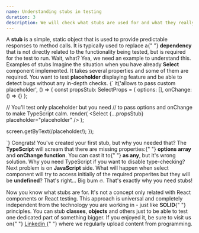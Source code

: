 ```yaml
---
name: Understanding stubs in testing
duration: 3
description: We will check what stubs are used for and what they really are.
---
```


<Prelude>
  <M>
    A <B>stub</B> is a simple, static object that is used to provide predictable
    responses to method calls. It is typically used to replace a{" "}
    <B>dependency</B> that is not directly related to the functionality being
    tested, but is required for the test to run.
  </M>
  <M>Wait, what? Yea, we need an example to understand this.</M>
</Prelude>

<Section>
  <XL>Examples of stubs</XL>
  <M>
    Imagine the situation when you have already <B>Select</B> component
    implemented. It takes several properties and some of them are required. You
    want to test <B>placeholder</B> displaying feature and be able to detect
    bugs without any in-depth checks.
  </M>
  <Snippet description="This is stub!">
    {` 
   it('allows to pass custom placeholder', () => {
  const propsStub: SelectProps = {
    options: [], 
    onChange: () => {}
  };
  
  // You'll test only placeholder but you need 
  // to pass options and onChange to make TypeScript calm.
  render(
    <Select {...propsStub} placeholder="placeholder" />
  );
  
  screen.getByText(/placeholder/);
});
   
`}
  </Snippet>
  <M>Congrats! You've created your first stub, but why you needed that?</M>
  <M>
    The <B>TypeScript</B> will scream that there are missing properties:{" "}
    <B>options array</B> and <B>onChange function</B>. You can cast it to{" "}
    <B>as any</B>, but it's wrong solution. Why you need TypeScript if you want
    to disable type-checking?
  </M>
  <M>
    Next problem is on <B>JavaScript</B> side. What will happen when select
    component will try to access initially of the required properites but they
    will be <B>undefined</B>? That's right... Big bum 🔥.
  </M>
  <M>That's exactly why you need stubs!</M>
</Section>

<Summary>
  <M>
    Now you know what stubs are for. It's not a concept only related with React
    components or React testing. This approach is universal and completely
    independent from the technology you are working in - just like <B>SOLID</B>{" "}
    principles.
  </M>
  <M>
    You can stub <B>classes</B>, <B>objects</B> and others just to be able to
    test one dedicated part of something bigger.
  </M>
  <M>
    If you enjoyed it, be sure to visit us on{" "}
    <A href="https://www.linkedin.com/company/greenon-software/" outside>
      Linkedin
    </A>{" "}
    where we regularly upload content from programming.
  </M>
</Summary>
